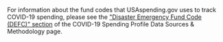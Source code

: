 For information about the fund codes that USAspending.gov uses to
track COVID-19 spending, please see the
 <a target="_blank" rel="noopener noreferrer" href="https://www.usaspending.gov/disaster/covid-19/data-sources?section=defc">"Disaster Emergency Fund Code (DEFC)" section</a> of the COVID-19 Spending Profile Data Sources & Methodology page.